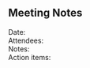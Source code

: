 ﻿<!-- Title: Template:MeetingNotes -->
== Meeting Notes ==
; Date: {{{Date|}}}
; Attendees: {{{Attendees|}}}
; Notes: {{{Notes|}}}
; Action items: {{{Action items|}}}
